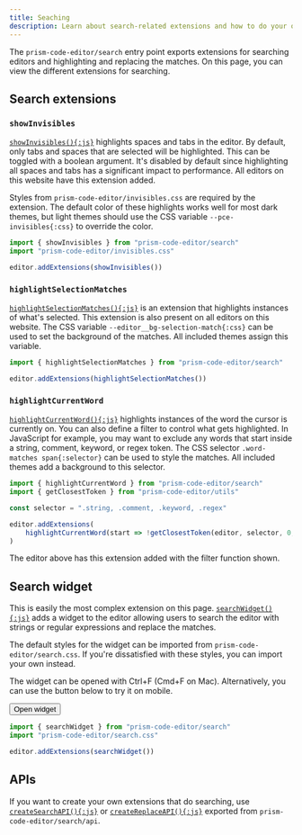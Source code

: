 ```yaml
---
title: Seaching
description: Learn about search-related extensions and how to do your own searching.
---
```



The `prism-code-editor/search` entry point exports extensions for searching editors and highlighting and replacing the matches. On this page, you can view the different extensions for searching.

## Search extensions

### `showInvisibles`

[`showInvisibles(){:js}`](/api-reference/search/f-showinvisibles) highlights spaces and tabs in the editor. By default, only tabs and spaces that are selected will be highlighted. This can be toggled with a boolean argument. It's disabled by default since highlighting all spaces and tabs has a significant impact to performance. All editors on this website have this extension added.

Styles from `prism-code-editor/invisibles.css` are required by the extension. The default color of these highlights works well for most dark themes, but light themes should use the CSS variable `--pce-invisibles{:css}` to override the color.

```ts editor
import { showInvisibles } from "prism-code-editor/search"
import "prism-code-editor/invisibles.css"

editor.addExtensions(showInvisibles())
```

### `highlightSelectionMatches`

[`highlightSelectionMatches(){:js}`](/api-reference/search/f-highlightselectionmatches) is an extension that highlights instances of what's selected. This extension is also present on all editors on this website. The CSS variable `--editor__bg-selection-match{:css}` can be used to set the background of the matches. All included themes assign this variable.

```ts editor
import { highlightSelectionMatches } from "prism-code-editor/search"

editor.addExtensions(highlightSelectionMatches())
```

### `highlightCurrentWord`

[`highlightCurrentWord(){:js}`](/api-reference/search/f-highlightcurrentword) highlights instances of the word the cursor is currently on. You can also define a filter to control what gets highlighted. In JavaScript for example, you may want to exclude any words that start inside a string, comment, keyword, or regex token. The CSS selector `.word-matches span{:selector}` can be used to style the matches. All included themes add a background to this selector.

```ts editor
import { highlightCurrentWord } from "prism-code-editor/search"
import { getClosestToken } from "prism-code-editor/utils"

const selector = ".string, .comment, .keyword, .regex"

editor.addExtensions(
	highlightCurrentWord(start => !getClosestToken(editor, selector, 0, 0, start))
)
```

The editor above has this extension added with the filter function shown.

## Search widget

This is easily the most complex extension on this page. [`searchWidget(){:js}`](/api-reference/search/f-searchwidget) adds a widget to the editor allowing users to search the editor with strings or regular expressions and replace the matches.

The default styles for the widget can be imported from `prism-code-editor/search.css`. If you're dissatisfied with these styles, you can import your own instead.

The widget can be opened with Ctrl+F (Cmd+F on Mac). Alternatively, you can use the button below to try it on mobile.

<Button>Open widget</Button>

```ts editor
import { searchWidget } from "prism-code-editor/search"
import "prism-code-editor/search.css"

editor.addExtensions(searchWidget())
```

## APIs

If you want to create your own extensions that do searching, use [`createSearchAPI(){:js}`](/api-reference/search/api/f-createsearchapi) or [`createReplaceAPI(){:js}`](/api-reference/search/api/f-createreplaceapi) exported from `prism-code-editor/search/api`.
